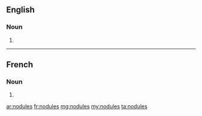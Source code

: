 ==English==

===Noun===
{{head|en|plural}}

# {{plural of|nodule|lang=en}}

----

==French==

===Noun===
{{head|fr|plural|g=?}}

# {{plural of|nodule|lang=fr}}

[[ar:nodules]]
[[fr:nodules]]
[[mg:nodules]]
[[my:nodules]]
[[ta:nodules]]